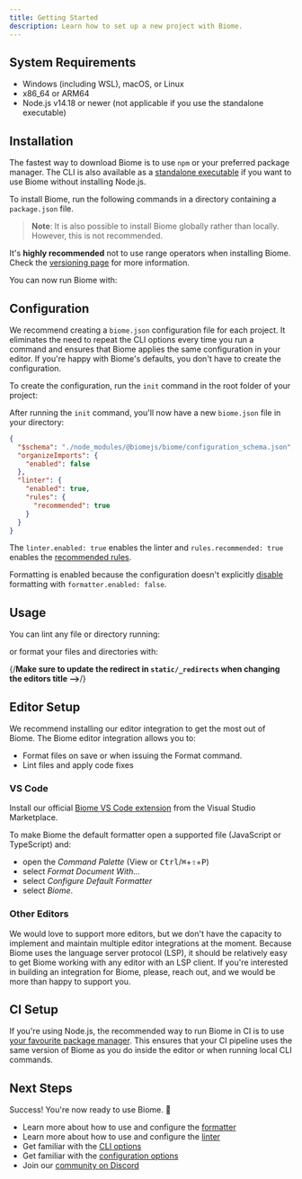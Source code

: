 ```yaml
---
title: Getting Started
description: Learn how to set up a new project with Biome.
---
```




## System Requirements

* Windows (including WSL), macOS, or Linux
* x86_64 or ARM64
* Node.js v14.18 or newer (not applicable if you use the standalone executable)

## Installation

The fastest way to download Biome is to use `npm` or your preferred package manager. The CLI is also available as a [standalone executable](/guides/manual-installation) if you want to use Biome without installing Node.js.

To install Biome, run the following commands in a directory containing a `package.json` file.

<PackageManagerCommand
  npm="install --save-dev --save-exact @biomejs/biome"
  pnpm="add --save-dev --save-exact @biomejs/biome"
  yarn="add --dev --exact @biomejs/biome"
/>

> **Note**: It is also possible to install Biome globally rather than locally.
However, this is not recommended.

It's **highly recommended** not to use range operators when installing Biome.
Check the [versioning page](/internals/versioning/) for more information.

You can now run Biome with:

<PackageManagerRomeCommand command="" />

## Configuration

We recommend creating a `biome.json` configuration file for each project.
It eliminates  the need to repeat the CLI options every time you run a command and ensures that Biome applies the same configuration in your editor. If you're happy with Biome's defaults, you don't have to create the configuration.

To create the configuration, run the `init` command in the root folder of your project:

<PackageManagerRomeCommand command="init" />

After running the `init` command, you'll now have a new `biome.json` file in your directory:

<CodeBlockHeader filename="biome.json" />

```json
{
  "$schema": "./node_modules/@biomejs/biome/configuration_schema.json",
  "organizeImports": {
    "enabled": false
  },
  "linter": {
    "enabled": true,
    "rules": {
      "recommended": true
    }
  }
}
```

The `linter.enabled: true` enables the linter and `rules.recommended: true` enables the [recommended rules](/linter/rules/).

Formatting is enabled because the configuration doesn't explicitly [disable](/configuration/#formatterenabled) formatting with `formatter.enabled: false`.

## Usage

You can lint any file or directory running:

<PackageManagerRomeCommand command="check <files>" />

or format your files and directories with:

<PackageManagerRomeCommand command="format <files> --write" />

{/**Make sure to update the redirect in `static/_redirects` when changing the editors title -->**/}

## Editor Setup

We recommend installing our editor integration to get the most out of Biome.
The Biome editor integration allows you to:

* Format files on save or when issuing the Format command.
* Lint files and apply code fixes

### VS Code

Install our official [Biome VS Code extension](https://marketplace.visualstudio.com/items?itemName=biomejs.biome) from the Visual Studio Marketplace.

To make Biome the default formatter open a supported file (JavaScript or TypeScript) and:

* open the *Command Palette* (View or <kbd>Ctrl</kbd>/<kbd title="Cmd">⌘</kbd>+<kbd title="Shift">⇧</kbd>+<kbd>P</kbd>)
* select  *Format Document With...*
* select *Configure Default Formatter*
* select *Biome*.

### Other Editors

We would love to support more editors, but we don't have the capacity to implement and maintain multiple editor integrations at the moment.
Because Biome uses the language server protocol (LSP), it should be relatively easy to get Biome working with any editor with an LSP client.
If you're interested in building an integration for Biome, please, reach out, and we would be more than happy to support you.


## CI Setup

If you're using Node.js, the recommended way to run Biome in CI is to use [your favourite package manager](/guides/getting-started#installation).
This ensures that your CI pipeline uses the same version of Biome as you do inside the editor or when running local CLI commands.


## Next Steps

Success! You're now ready to use Biome. 🥳

* Learn more about how to use and configure the [formatter](/formatter)
* Learn more about how to use and configure the [linter](/linter)
* Get familiar with the [CLI options](/reference/cli)
* Get familiar with the [configuration options](/reference/configuration)
* Join our [community on Discord](https://discord.gg/BypW39g6Yc)
